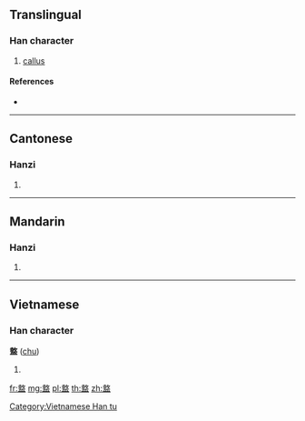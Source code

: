{{character info/new}}
==Translingual==

===Han character===
{{Han char|rn=108|rad=皿|as=12|sn=17|four=48107|canj=GKBT}}

# [[callus]]

====References====
* {{Han ref|kx=0797.130|dkj=23060|dj=1212.120|hdz=42571.030|uh=76E9|ud=30441|bh=ED79|bd=60793}}

----

==Cantonese==

===Hanzi===
{{yue-hanzi|jyut=|y=jau1}}

# {{defn|lang=yue|sort=皿12}}

----

==Mandarin==

===Hanzi===
{{cmn-hanzi|pin=[[chōu]] ([[chou1]]), [[zhōu]] ([[zhou1]])|wg=ch'ou<sup>1</sup>, chou<sup>1</sup>}}

# {{defn|lang=cmn|sort=皿12}}

----

==Vietnamese==

===Han character===
'''盩''' ([[chu]])

# {{defn|lang=vi}}

[[Category:Vietnamese Han tu]]

[[fr:盩]]
[[mg:盩]]
[[pl:盩]]
[[th:盩]]
[[zh:盩]]